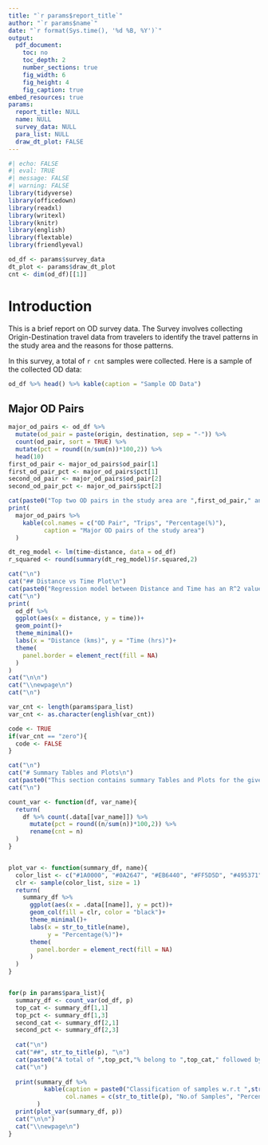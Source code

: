 ```yaml
---
title: "`r params$report_title`"
author: "`r params$name`"
date: "`r format(Sys.time(), '%d %B, %Y')`"
output: 
  pdf_document:
    toc: no
    toc_depth: 2
    number_sections: true
    fig_width: 6
    fig_height: 4
    fig_caption: true
embed_resources: true
params:
  report_title: NULL
  name: NULL
  survey_data: NULL
  para_list: NULL
  draw_dt_plot: FALSE
---
```


\newpage
```{=latex}
\setcounter{tocdepth}{3}
\tableofcontents
```

\newpage
```r
#| echo: FALSE
#| eval: TRUE
#| message: FALSE
#| warning: FALSE
library(tidyverse)
library(officedown)
library(readxl)
library(writexl)
library(knitr)
library(english)
library(flextable)
library(friendlyeval)

od_df <- params$survey_data
dt_plot <- params$draw_dt_plot
cnt <- dim(od_df)[[1]]
```
# Introduction

This is a brief report on OD survey data. The Survey involves collecting Origin-Destination travel data from travelers to identify the travel patterns in the study area and the reasons for those patterns.  
  
In this survey, a total of `r cnt` samples were collected. Here is a sample of the collected OD data:

```r
od_df %>% head() %>% kable(caption = "Sample OD Data")
```

## Major OD Pairs
```r
major_od_pairs <- od_df %>% 
  mutate(od_pair = paste(origin, destination, sep = "-")) %>% 
  count(od_pair, sort = TRUE) %>% 
  mutate(pct = round((n/sum(n))*100,2)) %>% 
  head(10)
first_od_pair <- major_od_pairs$od_pair[1]
first_od_pair_pct <- major_od_pairs$pct[1]
second_od_pair <- major_od_pairs$od_pair[2]
second_od_pair_pct <- major_od_pairs$pct[2]

cat(paste0("Top two OD pairs in the study area are ",first_od_pair," and ",second_od_pair,". A total of ",first_od_pair_pct,"% are hapenning between ",first_od_pair," followed by ",second_od_pair_pct,"% between ",second_od_pair,"."))
print(
  major_od_pairs %>% 
    kable(col.names = c("OD Pair", "Trips", "Percentage(%)"),
          caption = "Major OD pairs of the study area")
  )
```

\newpage
```r
dt_reg_model <- lm(time~distance, data = od_df)
r_squared <- round(summary(dt_reg_model)$r.squared,2)

cat("\n")
cat("## Distance vs Time Plot\n")
cat(paste0("Regression model between Distance and Time has an R^2 value of ",r_squared,".\n"))
cat("\n")
print(
  od_df %>% 
  ggplot(aes(x = distance, y = time))+
  geom_point()+
  theme_minimal()+
  labs(x = "Distance (kms)", y = "Time (hrs)")+
  theme(
    panel.border = element_rect(fill = NA)
  )
)
cat("\n\n")
cat("\\newpage\n")
cat("\n")
```


```r
var_cnt <- length(params$para_list)
var_cnt <- as.character(english(var_cnt))

code <- TRUE
if(var_cnt == "zero"){
  code <- FALSE
}
```

<!-- # Summary Tables and Plots -->

<!-- This section contains summary Tables and Plots for the given `r var_cnt` variables. -->
\newpage
```r
cat("\n")
cat("# Summary Tables and Plots\n")
cat(paste0("This section contains summary Tables and Plots for the given ",var_cnt," variables.\n"))
cat("\n")

count_var <- function(df, var_name){
  return(
    df %>% count(.data[[var_name]]) %>% 
      mutate(pct = round((n/sum(n))*100,2)) %>%
      rename(cnt = n)
  )
}


plot_var <- function(summary_df, name){
  color_list <- c("#1A0000", "#0A2647", "#EB6440", "#FF5D5D", "#495371", "#68B984")
  clr <- sample(color_list, size = 1)
  return(
    summary_df %>%
      ggplot(aes(x = .data[[name]], y = pct))+
      geom_col(fill = clr, color = "black")+
      theme_minimal()+
      labs(x = str_to_title(name),
           y = "Percentage(%)")+
      theme(
        panel.border = element_rect(fill = NA)
      )
  )
}


for(p in params$para_list){
  summary_df <- count_var(od_df, p)
  top_cat <- summary_df[1,1]
  top_pct <- summary_df[1,3]
  second_cat <- summary_df[2,1]
  second_pct <- summary_df[2,3]
  
  cat("\n") 
  cat("##", str_to_title(p), "\n")
  cat(paste0("A total of ",top_pct,"% belong to ",top_cat," followed by ",second_cat," consisting of ",second_pct,"% of total samples."))
  cat("\n")
  
  print(summary_df %>% 
          kable(caption = paste0("Classification of samples w.r.t ",str_to_title(p)),
                col.names = c(str_to_title(p), "No.of Samples", "Percentage(%)"))
        )
  print(plot_var(summary_df, p))
  cat("\n\n")
  cat("\\newpage\n")
}
```

